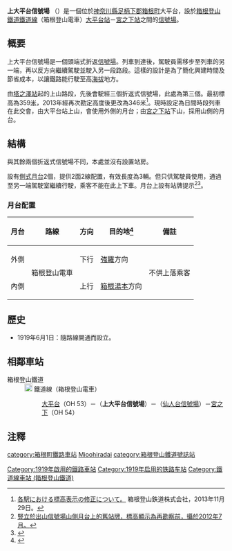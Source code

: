 {{noteTA
|1=zh-cn:线路所; zh-hk:信號場; zh-tw:號誌站}}
{{日本車站資訊
|公司色     = #f04a00
|文字色     =
|站名       = 上大平台信號場
|圖片       = Hakone-Tozan-Kami-ohiradai-Signal-Sta.jpg
|pxl        =
|圖片說明   = 從列車上拍攝上大平台信號場月台及兩側軌道，<br>左側前往[[宮之下站|宮之下站]]、右側為往[[大平台站|大平台站]]（2007年）
|日文原名   = 上大平台
|平假名     = かみおおひらだい
|羅馬拼音   =  Kami-ōhiradai
|電報略號   = 
|所在地     = {{JPN}}[[神奈川縣|神奈川縣]][[足柄下郡|足柄下郡]][[箱根町|箱根町]]大平台
|車站構造   = 折返式[[信號場|信號場]]
|月台配置   = 2面2線（只供乘務員使用，不開放客運）
|啟用年月日 = 1919年6月1日
|廢止年月日 =
|上下車人次 = 
|統計年度   = 
|備註       = 標高：346米
|adjacent = {{Adjacent stations|system=箱根登山鐵道|line=鐵道線|left=大平台|right=仙人台信號場|note-left=OH 53<br />0.5km|note-mid=距離[[小田原站|小田原]]10.4km<br />不可上下車|note-right=0.8km}}
}}

'''上大平台信號場''' （{{jpn|j=上大平台信号場|hg=かみおおひらだいしんごうじょう|rm=Kami-ōhiradai-shingōjō|f=y}}）是一個位於[[神奈川縣|神奈川縣]][[足柄下郡|足柄下郡]][[箱根町|箱根町]]大平台，設於[[箱根登山鐵道|箱根登山鐵道]][[鐵道線_(箱根登山鐵道)|鐵道線]]（箱根登山電車）[[大平台站|大平台站]]－[[宮之下站|宮之下站]]之間的[[信號場|信號場]]。
== 概要 ==
上大平台信號場是一個頭端式折返[[信號場|信號場]]。列車到達後，駕駛員需移步至列車的另一端，再以反方向繼續駕駛並駛入另一段路段。這樣的設計是為了簡化興建時間及節省成本，以讓鐵路能行駛至高[[海拔|海拔]]地方。

由[[塔之澤站|塔之澤站]]起的上山路段，先後會駛經三個折返式信號場，此處為第三個。最初標高為359[[公尺|米]]，2013年經再次勘定高度後更改為346米<ref>[http://www.hakone-tozan.co.jp/dat/pdf/%C9%B8%B9%E2%C9%BD%BC%A8%BD%A4%C0%B5%A5%EA%A5%EA%A1%BC%A5%B9%A1%CA20131129%BA%C7%BD%AA%A1%CB.pdf 各駅における標高表示の修正について。] {{Wayback|url=http://www.hakone-tozan.co.jp/dat/pdf/%C9%B8%B9%E2%C9%BD%BC%A8%BD%A4%C0%B5%A5%EA%A5%EA%A1%BC%A5%B9%A1%CA20131129%BA%C7%BD%AA%A1%CB.pdf |date=20171208231527 }}箱根登山鉄道株式会社，2013年11月29日。</ref>。現時設定為日間時段列車在此交會，由大平台站上山，會使用外側的月台；由[[宮之下站|宮之下站]]下山，採用山側的月台。

==結構==
與其餘兩個折返式信號場不同，本處並沒有設置站房。

設有[[側式月台|側式月台]]2個，提供2面2線配置，有效長度為3輛。但只供駕駛員使用，通過至另一端駕駛室繼續行駛，乘客不能在此上下車。月台上設有站牌提示<ref>[http://www.doburoku.com/cgi/wordpress/wp-content/uploads/2012/07/EM521045.jpg 豎立於出山信號場山側月台上的舊站牌，標高顯示為再勘察前，攝於2012年7月。]</ref><ref>{{Cite web |url=http://blog-imgs-59-origin.fc2.com/p/a/n/pandaneko1/20140105-04.jpg |title=豎立於上大平台信號場外側月台上的新站牌，攝於2014年1月。 |access-date=2014-11-24 |archive-date=2016-03-04 |archive-url=https://web.archive.org/web/20160304124229/http://blog-imgs-59-origin.fc2.com/p/a/n/pandaneko1/20140105-04.jpg |dead-url=no }}</ref>。

===月台配置===
{| class="wikitable"
|-
!月台!!路線!!方向!!目的地<ref>{{Cite web |url=http://dajia.sakura.ne.jp/sblo_files/583/image/ht01.jpg |title=由信號場盡頭拍攝，左邊（山側）往箱根湯本列車；右邊（外側）開往強羅。 |access-date=2014-11-24 |archive-date=2016-03-04 |archive-url=https://web.archive.org/web/20160304221507/http://dajia.sakura.ne.jp/sblo_files/583/image/ht01.jpg |dead-url=no }}</ref>!!備註
|-
!外側
| rowspan="2" | {{color|#f04a00|■}}箱根登山電車
| style="text-align:center" | 下行
|[[強羅站|強羅]]方向
| rowspan="2" | 不供上落乘客
|-
!內側
| style="text-align:center" | 上行
| [[箱根湯本站|箱根湯本]]方向
|}

== 歷史 == 
*1919年6月1日：隨路線開通而設立。

==相鄰車站==
;箱根登山鐵道
: [[File:Odakyu_Hakone_StaNo.svg|18px]] 鐵道線（箱根登山電車）
:: [[大平台站|大平台]]（OH 53）－（'''上大平台信號場'''）－（[[仙人台信號場|仙人台信號場]]）－[[宮之下站|宮之下]]（OH 54）

==注釋==
{{reflist}}

{{箱根登山鐵道鐵道線}}

{{commonscat|Kami-ōhiradai Signal Station}}
{{DEFAULTSORT:Kami-Ohiradai}}
[[category:箱根町鐵路車站|category:箱根町鐵路車站]]
[[category:日本鐵路車站_Ka|Mioohiradai]]
[[category:箱根登山鐵道號誌站|category:箱根登山鐵道號誌站]]
[[Category:1919年啟用的鐵路車站|Category:1919年啟用的鐵路車站]]
[[Category:1919年启用的铁路车站|Category:1919年启用的铁路车站]]
[[Category:鐵道線車站_(箱根登山鐵道)|Category:鐵道線車站 (箱根登山鐵道)]]